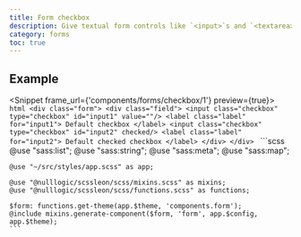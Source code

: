 ```yaml
---
title: Form checkbox
description: Give textual form controls like `<input>`s and `<textarea>`s an upgrade with custom styles, sizing, focus states, and more.
category: forms
toc: true
---
```


## Example
<Snippet frame_url={'components/forms/checkbox/1'} preview={true}>
  <Fragment slot="html">
    ```html
    <div class="form">
      <div class="field">
        <input class="checkbox" type="checkbox" id="input1" value=""/>
        <label class="label" for="input1">
          Default checkbox
        </label>
        <input class="checkbox" type="checkbox" id="input2" checked/>
        <label class="label" for="input2">
          Default checked checkbox
        </label>
      </div>
    </div>
    ```
  </Fragment>
  <Fragment slot="scss">
    ```scss
    @use "sass:list";
    @use "sass:string";
    @use "sass:meta";
    @use "sass:map";

    @use "~/src/styles/app.scss" as app;

    @use "@nulllogic/scssleon/scss/mixins.scss" as mixins;
    @use "@nulllogic/scssleon/scss/functions.scss" as functions;

    $form: functions.get-theme(app.$theme, 'components.form');
    @include mixins.generate-component($form, 'form', app.$config, app.$theme);
    ```
  </Fragment>
</Snippet>

